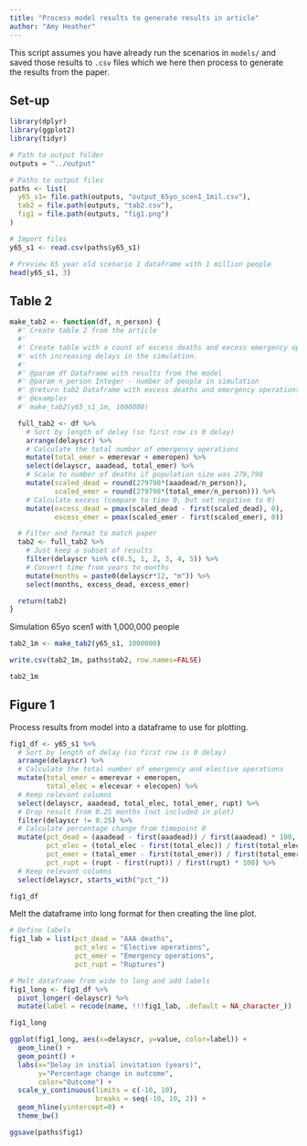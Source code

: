 ```yaml
---
title: "Process model results to generate results in article"
author: "Amy Heather"
---
```


This script assumes you have already run the scenarios in `models/` and saved those results to `.csv` files which we here then process to generate the results from the paper.

## Set-up

```r
library(dplyr)
library(ggplot2)
library(tidyr)
```

```r
# Path to output folder
outputs = "../output"

# Paths to output files
paths <- list(
  y65_s1= file.path(outputs, "output_65yo_scen1_1mil.csv"),
  tab2 = file.path(outputs, "tab2.csv"),
  fig1 = file.path(outputs, "fig1.png")
)
```

```r
# Import files
y65_s1 <- read.csv(paths$y65_s1)

# Preview 65 year old scenario 1 dataframe with 1 million people
head(y65_s1, 3)
```

## Table 2

```r
make_tab2 <- function(df, n_person) {
  #' Create table 2 from the article
  #' 
  #' Create table with a count of excess deaths and excess emergency operations
  #' with increasing delays in the simulation.
  #' 
  #' @param df Dataframe with results from the model
  #' @param n_person Integer - number of people in simulation
  #' @return tab2 Dataframe with excess deaths and emergency operations
  #' @examples
  #' make_tab2(y65_s1_1m, 1000000)

  full_tab2 <- df %>%
    # Sort by length of delay (so first row is 0 delay)
    arrange(delayscr) %>%
    # Calculate the total number of emergency operations
    mutate(total_emer = emerevar + emeropen) %>%
    select(delayscr, aaadead, total_emer) %>%
    # Scale to number of deaths if population size was 279,798
    mutate(scaled_dead = round(279798*(aaadead/n_person)),
           scaled_emer = round(279798*(total_emer/n_person))) %>%
    # Calculate excess (compare to time 0, but set negative to 0)
    mutate(excess_dead = pmax(scaled_dead - first(scaled_dead), 0),
           excess_emer = pmax(scaled_emer - first(scaled_emer), 0))

  # Filter and format to match paper
  tab2 <- full_tab2 %>%
    # Just keep a subset of results
    filter(delayscr %in% c(0.5, 1, 2, 3, 4, 5)) %>%
    # Convert time from years to months
    mutate(months = paste0(delayscr*12, "m")) %>%
    select(months, excess_dead, excess_emer)

  return(tab2)
}
```

Simulation 65yo scen1 with 1,000,000 people

```r
tab2_1m <- make_tab2(y65_s1, 1000000)

write.csv(tab2_1m, paths$tab2, row.names=FALSE)

tab2_1m
```

## Figure 1

Process results from model into a dataframe to use for plotting.

```r
fig1_df <- y65_s1 %>%
  # Sort by length of delay (so first row is 0 delay)
  arrange(delayscr) %>%
  # Calculate the total number of emergency and elective operations
  mutate(total_emer = emerevar + emeropen,
         total_elec = elecevar + elecopen) %>%
  # Keep relevant columns
  select(delayscr, aaadead, total_elec, total_emer, rupt) %>%
  # Drop result from 0.25 months (not included in plot)
  filter(delayscr != 0.25) %>%
  # Calculate percentage change from timepoint 0
  mutate(pct_dead = (aaadead - first(aaadead)) / first(aaadead) * 100,
         pct_elec = (total_elec - first(total_elec)) / first(total_elec) * 100,
         pct_emer = (total_emer - first(total_emer)) / first(total_emer) * 100,
         pct_rupt = (rupt - first(rupt)) / first(rupt) * 100) %>%
  # Keep relevant columns
  select(delayscr, starts_with("pct_"))

fig1_df
```

Melt the dataframe into long format for then creating the line plot.

```r
# Define labels
fig1_lab = list(pct_dead = "AAA deaths",
                pct_elec = "Elective operations",
                pct_emer = "Emergency operations",
                pct_rupt = "Ruptures")

# Melt dataframe from wide to long and add labels
fig1_long <- fig1_df %>%
  pivot_longer(-delayscr) %>%
  mutate(label = recode(name, !!!fig1_lab, .default = NA_character_))

fig1_long
```

```r
ggplot(fig1_long, aes(x=delayscr, y=value, color=label)) +
  geom_line() +
  geom_point() +
  labs(x="Delay in initial invitation (years)",
       y="Percentage change in outcome",
       color="Outcome") +
  scale_y_continuous(limits = c(-10, 10),
                     breaks = seq(-10, 10, 2)) +
  geom_hline(yintercept=0) +
  theme_bw()

ggsave(paths$fig1)
```

